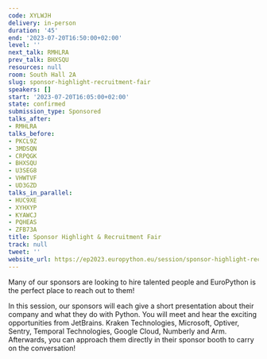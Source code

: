 ```yaml
---
code: XYLWJH
delivery: in-person
duration: '45'
end: '2023-07-20T16:50:00+02:00'
level: ''
next_talk: RMHLRA
prev_talk: BHXSQU
resources: null
room: South Hall 2A
slug: sponsor-highlight-recruitment-fair
speakers: []
start: '2023-07-20T16:05:00+02:00'
state: confirmed
submission_type: Sponsored
talks_after:
- RMHLRA
talks_before:
- PKCL9Z
- 3MDSQN
- CRPQGK
- BHXSQU
- U3SEG8
- VHWTVF
- UD3GZD
talks_in_parallel:
- HUC9XE
- XYHXYP
- KYAWCJ
- PQHEAS
- ZFB73A
title: Sponsor Highlight & Recruitment Fair
track: null
tweet: ''
website_url: https://ep2023.europython.eu/session/sponsor-highlight-recruitment-fair
---
```


Many of our sponsors are looking to hire talented people and EuroPython is the perfect place to reach out to them!

In this session, our sponsors will each give a short presentation about their company and what they do with Python. You will meet and hear the exciting opportunities from JetBrains. Kraken Technologies, Microsoft, Optiver, Sentry, Temporal Technologies, Google Cloud, Numberly and Arm. Afterwards, you can approach them directly in their sponsor booth to carry on the conversation!